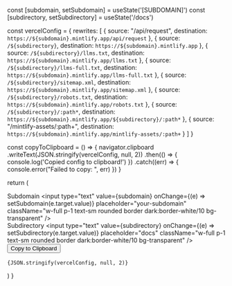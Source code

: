   const [subdomain, setSubdomain] = useState('[SUBDOMAIN]')
  const [subdirectory, setSubdirectory] = useState('/docs')

  const vercelConfig = {
    rewrites: [
      {
        source: "/api/request",
        destination: `https://${subdomain}.mintlify.app/api/request`
      },
      {
        source: `/${subdirectory}`,
        destination: `https://${subdomain}.mintlify.app`
      },
      {
        source: `/${subdirectory}/llms.txt`,
        destination: `https://${subdomain}.mintlify.app/llms.txt`
      },
      {
        source: `/${subdirectory}/llms-full.txt`,
        destination: `https://${subdomain}.mintlify.app/llms-full.txt`
      },
      {
        source: `/${subdirectory}/sitemap.xml`,
        destination: `https://${subdomain}.mintlify.app/sitemap.xml`
      },
      {
        source: `/${subdirectory}/robots.txt`,
        destination: `https://${subdomain}.mintlify.app/robots.txt`
      },
      {
        source: `/${subdirectory}/:path*`,
        destination: `https://${subdomain}.mintlify.app/${subdirectory}/:path*`
      },
      {
        source: "/mintlify-assets/:path+",
        destination: `https://${subdomain}.mintlify.app/mintlify-assets/:path+`
      }
    ]
  }

  const copyToClipboard = () => {
    navigator.clipboard
      .writeText(JSON.stringify(vercelConfig, null, 2))
      .then(() => {
        console.log('Copied config to clipboard!')
      })
      .catch((err) => {
        console.error("Failed to copy: ", err)
      })
  }

  return (
    <div className="p-4 border dark:border-white/10 rounded-2xl not-prose space-y-4">
      <div className="space-y-4">
        <div>
          <label className="block text-sm text-zinc-950/70 dark:text-white/70 mb-1">
            Subdomain
          </label>
          <input
            type="text"
            value={subdomain}
            onChange={(e) => setSubdomain(e.target.value)}
            placeholder="your-subdomain"
            className="w-full p-1 text-sm rounded border dark:border-white/10 bg-transparent"
          />
        </div>
        <div>
          <label className="block text-sm text-zinc-950/70 dark:text-white/70 mb-1">
            Subdirectory
          </label>
          <input
            type="text"
            value={subdirectory}
            onChange={(e) => setSubdirectory(e.target.value)}
            placeholder="docs"
            className="w-full p-1 text-sm rounded border dark:border-white/10 bg-transparent"
          />
        </div>
      </div>
      <div className="relative">
        <button
          onClick={copyToClipboard}
          className="absolute top-2 right-2 px-2 py-1 text-sm border dark:border-white/10 rounded hover:bg-zinc-950/5 dark:hover:bg-white/5 transition-colors bg-white"
        >
          Copy to Clipboard
        </button>
        <pre className="bg-zinc-950/5 dark:bg-white/5 p-4 rounded-lg overflow-auto text-xs">
          <code>{JSON.stringify(vercelConfig, null, 2)}</code>
        </pre>
      </div>
    </div>
  )
}
